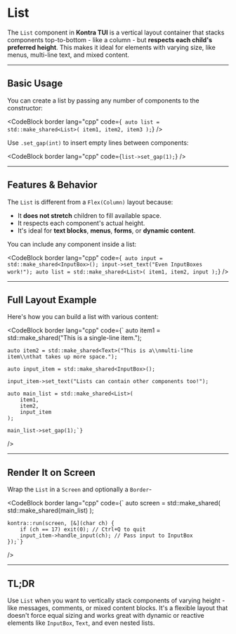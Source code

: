 # List

The `List` component in **Kontra TUI** is a vertical layout container that stacks components top-to-bottom - like a column - but **respects each child's preferred height**. This makes it ideal for elements with varying size, like menus, multi-line text, and mixed content.

---

## Basic Usage

You can create a list by passing any number of components to the constructor:

<CodeBlock
  border
  lang="cpp"
  code={`
    auto list = std::make_shared<List>(
        item1,
        item2,
        item3
    );`}
/>

Use `.set_gap(int)` to insert empty lines between components:

<CodeBlock
  border
  lang="cpp"
  code={`
    list->set_gap(1);
    `}
/>

---

## Features & Behavior

The `List` is different from a `Flex(Column)` layout because:

- It **does not stretch** children to fill available space.
- It respects each component's actual height.
- It's ideal for **text blocks**, **menus**, **forms**, or **dynamic content**.

You can include any component inside a list:

<CodeBlock
  border
  lang="cpp"
  code={`
    auto input = std::make_shared<InputBox>();
    input->set_text("Even InputBoxes work!");
    auto list = std::make_shared<List>(
        item1,
        item2,
        input
    );`}
/>

---

## Full Layout Example

Here's how you can build a list with various content:

<CodeBlock border 
  lang="cpp"
  code={`
    auto item1 = std::make_shared<Text>("This is a single-line item.");
    
    auto item2 = std::make_shared<Text>("This is a\\nmulti-line item\\nthat takes up more space.");
    
    auto input_item = std::make_shared<InputBox>();
    
    input_item->set_text("Lists can contain other components too!");

    auto main_list = std::make_shared<List>(
        item1,
        item2,
        input_item
    );

    main_list->set_gap(1);`}

/>

---

## Render It on Screen

Wrap the `List` in a `Screen` and optionally a `Border`-

<CodeBlock border 
  lang="cpp"
  code={`
    auto screen = std::make_shared<Screen>(
        std::make_shared<Border>(main_list)
    );

    kontra::run(screen, [&](char ch) {
        if (ch == 17) exit(0); // Ctrl+Q to quit
        input_item->handle_input(ch); // Pass input to InputBox
    });`}

/>

---

## TL;DR

Use `List` when you want to vertically stack components of varying height - like messages, comments, or mixed content blocks. It's a flexible layout that doesn't force equal sizing and works great with dynamic or reactive elements like `InputBox`, `Text`, and even nested lists.
